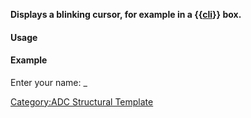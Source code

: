 <noinclude>{{ADC Template}}

'''Displays a blinking cursor, for example in a {{[[Template:cli|cli]]}} box.'''

====Usage====

{{Ic|1=<nowiki>{{cursor}}</nowiki>}}

====Example====

Enter your name: {{cursor}}</noinclude><includeonly><span style="text-decoration: blink;">_</span></includeonly>

[[Category:ADC Structural Template]]
